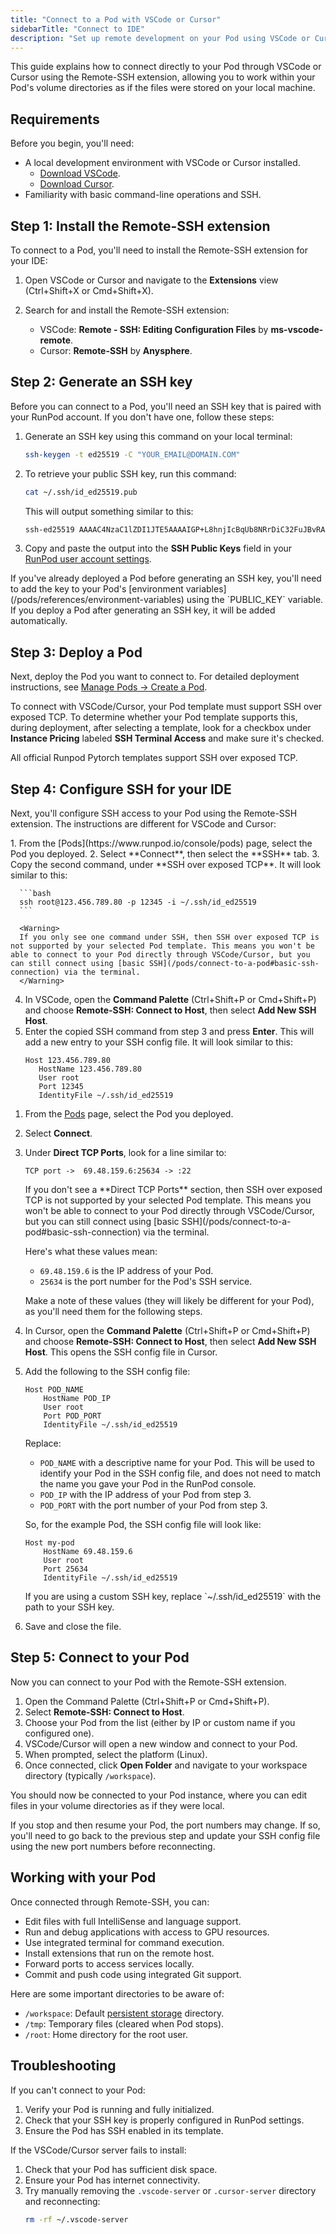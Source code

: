 ```yaml
---
title: "Connect to a Pod with VSCode or Cursor"
sidebarTitle: "Connect to IDE"
description: "Set up remote development on your Pod using VSCode or Cursor."
---
```


This guide explains how to connect directly to your Pod through VSCode or Cursor using the Remote-SSH extension, allowing you to work within your Pod's volume directories as if the files were stored on your local machine.

## Requirements

Before you begin, you'll need:

- A local development environment with VSCode or Cursor installed.
  - [Download VSCode](https://code.visualstudio.com/download).
  - [Download Cursor](https://cursor.sh/).
- Familiarity with basic command-line operations and SSH.

## Step 1: Install the Remote-SSH extension

To connect to a Pod, you'll need to install the Remote-SSH extension for your IDE:

   1. Open VSCode or Cursor and navigate to the **Extensions** view (Ctrl+Shift+X or Cmd+Shift+X).

   2. Search for and install the Remote-SSH extension:
      - VSCode: **Remote - SSH: Editing Configuration Files** by **ms-vscode-remote**.
      - Cursor: **Remote-SSH** by **Anysphere**.

## Step 2: Generate an SSH key

Before you can connect to a Pod, you'll need an SSH key that is paired with your RunPod account. If you don't have one, follow these steps:
1. Generate an SSH key using this command on your local terminal:

   ```sh
   ssh-keygen -t ed25519 -C "YOUR_EMAIL@DOMAIN.COM"
   ```

2. To retrieve your public SSH key, run this command:

    ```sh
    cat ~/.ssh/id_ed25519.pub
    ```
    This will output something similar to this:

    ```sh
    ssh-ed25519 AAAAC4NzaC1lZDI1JTE5AAAAIGP+L8hnjIcBqUb8NRrDiC32FuJBvRA0m8jLShzgq6BQ YOUR_EMAIL@DOMAIN.COM
    ```

3.  Copy and paste the output into the **SSH Public Keys** field in your [RunPod user account settings](https://www.runpod.io/console/user/settings).

<Warning>
If you've already deployed a Pod before generating an SSH key, you'll need to add the key to your Pod's [environment variables](/pods/references/environment-variables) using the `PUBLIC_KEY` variable. If you deploy a Pod after generating an SSH key, it will be added automatically.
</Warning>

## Step 3: Deploy a Pod

Next, deploy the Pod you want to connect to. For detailed deployment instructions, see [Manage Pods -> Create a Pod](/pods/manage-pods#create-a-pod).

To connect with VSCode/Cursor, your Pod template must support SSH over exposed TCP. To determine whether your Pod template supports this, during deployment, after selecting a template, look for a checkbox under **Instance Pricing** labeled **SSH Terminal Access** and make sure it's checked.

<Tip>
All official Runpod Pytorch templates support SSH over exposed TCP.
</Tip>


## Step 4: Configure SSH for your IDE

Next, you'll configure SSH access to your Pod using the Remote-SSH extension. The instructions are different for VSCode and Cursor:

<Tabs>

  <Tab title="VSCode">
   1. From the [Pods](https://www.runpod.io/console/pods) page, select the Pod you deployed.
   2. Select **Connect**, then select the **SSH** tab.
   3. Copy the second command, under **SSH over exposed TCP**. It will look similar to this:
   
      ```bash
      ssh root@123.456.789.80 -p 12345 -i ~/.ssh/id_ed25519
      ```

      <Warning>
      If you only see one command under SSH, then SSH over exposed TCP is not supported by your selected Pod template. This means you won't be able to connect to your Pod directly through VSCode/Cursor, but you can still connect using [basic SSH](/pods/connect-to-a-pod#basic-ssh-connection) via the terminal.
      </Warning>

   4. In VSCode, open the **Command Palette** (Ctrl+Shift+P or Cmd+Shift+P) and choose **Remote-SSH: Connect to Host**, then select **Add New SSH Host**.
   5. Enter the copied SSH command from step 3 and press **Enter**. This will add a new entry to your SSH config file. It will look similar to this:
      ```
      Host 123.456.789.80
         HostName 123.456.789.80
         User root
         Port 12345
         IdentityFile ~/.ssh/id_ed25519
      ```

  </Tab>

  <Tab title="Cursor">

1. From the [Pods](https://www.runpod.io/console/pods) page, select the Pod you deployed.

2. Select **Connect**.
3. Under **Direct TCP Ports**, look for a line similar to:

   ```
   TCP port ->  69.48.159.6:25634 -> :22
   ```

   <Warning>
   If you don't see a **Direct TCP Ports** section, then SSH over exposed TCP is not supported by your selected Pod template. This means you won't be able to connect to your Pod directly through VSCode/Cursor, but you can still connect using [basic SSH](/pods/connect-to-a-pod#basic-ssh-connection) via the terminal.
   </Warning>

   Here's what these values mean:
   - `69.48.159.6` is the IP address of your Pod.
   - `25634` is the port number for the Pod's SSH service.

   Make a note of these values (they will likely be different for your Pod), as you'll need them for the following steps.

4. In Cursor, open the **Command Palette** (Ctrl+Shift+P or Cmd+Shift+P) and choose **Remote-SSH: Connect to Host**, then select **Add New SSH Host**. This opens the SSH config file in Cursor.

5. Add the following to the SSH config file:

   ```
   Host POD_NAME
       HostName POD_IP
       User root
       Port POD_PORT
       IdentityFile ~/.ssh/id_ed25519
   ```

   Replace:
   - `POD_NAME` with a descriptive name for your Pod. This will be used to identify your Pod in the SSH config file, and does not need to match the name you gave your Pod in the RunPod console.
   - `POD_IP` with the IP address of your Pod from step 3.
   - `POD_PORT` with the port number of your Pod from step 3.

   So, for the example Pod, the SSH config file will look like:

   ```
   Host my-pod
       HostName 69.48.159.6
       User root
       Port 25634
       IdentityFile ~/.ssh/id_ed25519
   ```

   <Note>
   If you are using a custom SSH key, replace `~/.ssh/id_ed25519` with the path to your SSH key.
   </Note>

6. Save and close the file.

  </Tab>

</Tabs>

## Step 5: Connect to your Pod

Now you can connect to your Pod with the Remote-SSH extension.

1. Open the Command Palette (Ctrl+Shift+P or Cmd+Shift+P).
2. Select **Remote-SSH: Connect to Host**.
3. Choose your Pod from the list (either by IP or custom name if you configured one).
4. VSCode/Cursor will open a new window and connect to your Pod.
5. When prompted, select the platform (Linux).
6. Once connected, click **Open Folder** and navigate to your workspace directory (typically `/workspace`).

You should now be connected to your Pod instance, where you can edit files in your volume directories as if they were local.

<Warning >
If you stop and then resume your Pod, the port numbers may change. If so, you'll need to go back to the previous step and update your SSH config file using the new port numbers before reconnecting.
</Warning>

## Working with your Pod

Once connected through Remote-SSH, you can:

- Edit files with full IntelliSense and language support.
- Run and debug applications with access to GPU resources.
- Use integrated terminal for command execution.
- Install extensions that run on the remote host.
- Forward ports to access services locally.
- Commit and push code using integrated Git support.

Here are some important directories to be aware of:

- `/workspace`: Default [persistent storage](/pods/storage/types) directory.
- `/tmp`: Temporary files (cleared when Pod stops).
- `/root`: Home directory for the root user.

## Troubleshooting

If you can't connect to your Pod:

1. Verify your Pod is running and fully initialized.
2. Check that your SSH key is properly configured in RunPod settings.
3. Ensure the Pod has SSH enabled in its template.

If the VSCode/Cursor server fails to install:

1. Check that your Pod has sufficient disk space.
2. Ensure your Pod has internet connectivity.
3. Try manually removing the `.vscode-server` or `.cursor-server` directory and reconnecting:
   ```sh
   rm -rf ~/.vscode-server
   ```

